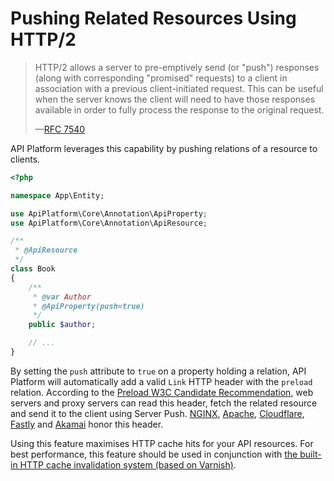 # Pushing Related Resources Using HTTP/2

> HTTP/2 allows a server to pre-emptively send (or "push") responses (along with corresponding "promised" requests) to a client in association with a previous client-initiated request. This can be useful when the server knows the client will need to have those responses available in order to fully process the response to the original request.
>
> —[RFC 7540](https://tools.ietf.org/html/rfc7540#section-8.2)

API Platform leverages this capability by pushing relations of a resource to clients.

```php
<?php

namespace App\Entity;

use ApiPlatform\Core\Annotation\ApiProperty;
use ApiPlatform\Core\Annotation\ApiResource;

/**
 * @ApiResource
 */
class Book
{
    /**
     * @var Author
     * @ApiProperty(push=true)
     */
    public $author;

    // ...
}
```

By setting the `push` attribute to `true` on a property holding a relation, API Platform will automatically add a valid `Link` HTTP header with the `preload` relation.
According to the [Preload W3C Candidate Recommendation](https://www.w3.org/TR/preload/), web servers and proxy servers can read this header, fetch the related resource and send it to the client using Server Push.
[NGINX](https://www.nginx.com/blog/nginx-1-13-9-http2-server-push/), [Apache](https://httpd.apache.org/docs/current/howto/http2.html#push), [Cloudflare](https://www.cloudflare.com/website-optimization/http2/serverpush/), [Fastly](https://docs.fastly.com/guides/performance-tuning/http2-server-push) and [Akamai](https://blogs.akamai.com/2017/03/http2-server-push-the-what-how-and-why.html) honor this header.

Using this feature maximises HTTP cache hits for your API resources.
For best performance, this feature should be used in conjunction with [the built-in HTTP cache invalidation system (based on Varnish)](performance.md#enabling-the-built-in-http-cache-invalidation-system).
